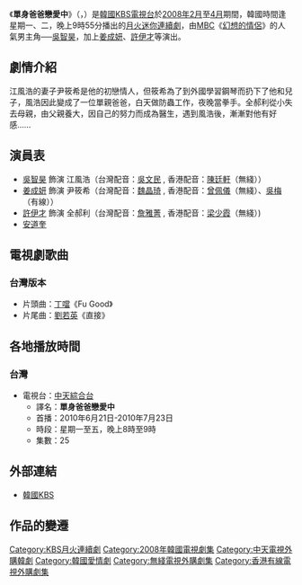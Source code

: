 {{noteTA
|1=姜
}}
{{電視節目信息框
| 名稱       = 單身爸爸戀愛中
| 原名       = {{lang|ko|싱글파파는 열애중}}
| 圖片       = 單身爸爸戀愛中.jpg
| 圖說       = 官方宣傳海報
| 類型       = [[愛情|愛情]]
| 編劇       = [[金相熙|金相熙]]
| 導演       = [[文寶賢|文寶賢]]
| 演出       = [[吳智昊|吳智昊]]<br>[[姜成妍|姜成妍]]<br>[[許怡才|許伊才]]
| 國家       = {{KOR}}
| 地區       = 
| 語言       = [[韓語|韓語]]
| 集數       = 16
| 每集長     = 60分鐘
| 頻道       = 
| 電視台     = [[韓國放送公社|KBS]] [[KBS第2頻道|2TV]]
| 視頻制式   = 
| 首播國家   = {{KOR}}
| 開始       = {{start date|2008|2|18}}
| 結束       = {{end date|2008|4|8}}
| 相關劇集   = 
| 官方網站   = http://www.kbs.co.kr/drama/singlepapa/
| imdb_id    = 
| tv_com_id  = 
| 台灣名稱    = 單身爸爸戀愛中
}}
《'''單身爸爸戀愛中'''》（{{lang-ko|'''싱글파파는 열애중'''}}，{{lang-en|'''Single Dad in Love'''}}）是[[大韓民國|韓國]][[韓國放送公社|KBS電視台]]於[[2008年2月|2008年2月]]至[[2008年4月|4月]]期間，韓國時間逢星期一、二，晚上9時55分播出的[[KBS月火迷你連續劇|月火迷你連續劇]]，由[[文化廣播_(韓國)|MBC]]《[[幻想的情侶|幻想的情侶]]》的人氣男主角──[[吳智昊|吳智昊]]，加上[[姜成妍|姜成妍]]、[[許怡才|許伊才]]等演出。

== 劇情介紹 ==

江風浩的妻子尹筱希是他的初戀情人，但筱希為了到外國學習鋼琴而扔下了他和兒子，風浩因此變成了一位單親爸爸，白天做防蟲工作，夜晚當拳手。全郝利從小失去母親，由父親養大，因自己的努力而成為醫生，遇到風浩後，漸漸對他有好感……

== 演員表 ==
*[[吳智昊|吳智昊]] 飾演 江風浩（台灣配音：[[吳文民|吳文民]] , 香港配音：[[陳廷軒_(配音員)|陳廷軒]]（無綫））
*[[姜成妍|姜成妍]] 飾演 尹筱希（台灣配音：[[魏晶琦|魏晶琦]] , 香港配音：[[曾佩儀|曾佩儀]]（無綫）、[[吳梅_(配音員)|吳梅]]（有線））
*[[許怡才|許伊才]] 飾演 全郝利（台灣配音：[[詹雅菁|詹雅菁]]  , 香港配音：[[梁少霞|梁少霞]]（無綫）)
*[[安道奎|安道奎]]

== 電視劇歌曲 ==
=== 台灣版本 ===
*片頭曲：[[丁噹|丁噹]]《Fu Good》
*片尾曲：[[劉若英|劉若英]]《直接》

== 各地播放時間 ==
=== 台灣 ===
* 電視台：[[中天綜合台|中天綜合台]]
** 譯名：'''單身爸爸戀愛中'''
** 首播：2010年6月21日-2010年7月23日
** 時段：星期一至五，晚上8時至9時
** 集數：25

== 外部連結 ==
* [http://www.kbs.co.kr/drama/singlepapa 韓國KBS]{{Wayback|url=http://www.kbs.co.kr/drama/singlepapa |date=20171219155247 }} {{ko}}

==作品的變遷==
{{電視節目的變遷
|電視台= {{flagicon|KOR}} 韓國 [[韓國放送公社|KBS]] [[KBS第2頻道|2TV]]
|播放檔次= [[KBS月火迷你連續劇|月火劇]]
|節目名稱= 單身爸爸戀愛中<br />（2008年2月18日-2008年4月8日）
|上一節目= [[壞愛情|壞愛情]]<br />（2007年12月3日-2008年2月12日）
|下一節目= [[強敵們|強敵們]]<br />（2008年4月14日-2008年6月3日）
}}

{{電視節目的變遷
|電視台= {{flagicon|Taiwan}} 台灣 [[中天綜合台|中天綜合台]]
|播放檔次= 星期一至五20:00-21:00
|節目名稱= 單身爸爸戀愛中<br />（2010年6月21日-2010年7月23日）
|上一節目= [[不能結婚的男人_(韓國電視劇)|不能結婚的男人]]<br />（2010年5月17日-2010年6月18日）
|下一節目= [[灰姑娘的姐姐|灰姑娘的姐姐]]<br />（2010年7月26日-2010年9月7日）
}}

{{電視節目的變遷
|電視台= {{flagicon|Hong Kong}} 香港 [[香港有線電視奇寶台/高清奇寶台|奇寶劇集台]]
|播放檔次= 星期一至五 22:00 - 23:00
|節目名稱= 單身爸爸戀愛中<br />（2013.10.16 - 2013.11.14）
|上一節目= [[A貨貴公子|A貨貴公子]]<br />（2013.09.16 - 2013.10.15）
|下一節目= [[在世界中心呼喚愛|在世界中心呼喚愛]]<br />（2013.11.15 - 2013.11.29）
}}
{{KBS月火迷你連續劇}}
{{2010年台灣播出之韓劇}}
{{DEFAULTSORT:Single Papa neun Yeol-ae Jung}}
[[Category:KBS月火連續劇|Category:KBS月火連續劇]]
[[Category:2008年韓國電視劇集|Category:2008年韓國電視劇集]]
[[Category:中天電視外購韓劇|Category:中天電視外購韓劇]]
[[Category:韓國愛情劇|Category:韓國愛情劇]]
[[Category:無綫電視外購劇集|Category:無綫電視外購劇集]]
[[Category:香港有線電視外購劇集|Category:香港有線電視外購劇集]]